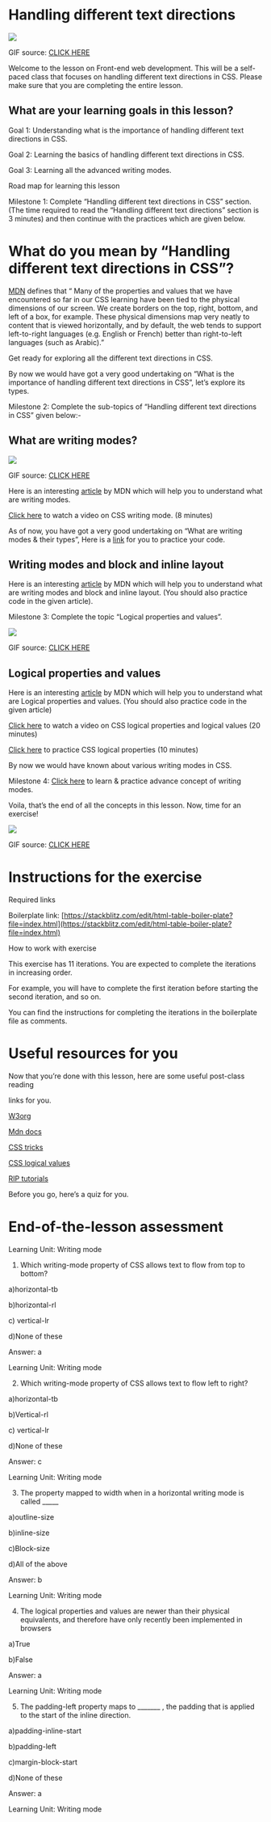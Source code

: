 

# Handling different text directions

![](https://lh6.googleusercontent.com/bDZQNyYZD4kcV6no0TqgJr_FHNxqG-AD1Oj86UdeALFePKLiMOW0mnC9DyODsoAhzuqyaX3a-Qq5Gmm-8yLtXbFChgw2AXEnCTxu6GyEcqI4hCUBTmIK3vU1QjmOlzzEYL5v05c6VSFdY0_At1k)

GIF source: [CLICK HERE](https://media2.giphy.com/media/1X4Fug16uK7Vzzfxsj/giphy.gif?cid=ecf05e474hws77f0mafczb28udjiioejty84b1owgji6sh9p&rid=giphy.gif&ct=g)

  
  

Welcome to the lesson on Front-end web development. This will be a self-paced class that focuses on handling different text directions in CSS. Please make sure that you are completing the entire lesson.

  

## What are your learning goals in this lesson?

Goal 1: Understanding what is the importance of handling different text directions in CSS.

Goal 2: Learning the basics of handling different text directions in CSS.

Goal 3: Learning all the advanced writing modes.

  

Road map for learning this lesson

Milestone 1: Complete “Handling different text directions in CSS” section.(The time required to read the “Handling different text directions” section is 3 minutes) and then continue with the practices which are given below.

# What do you mean by “Handling different text directions in CSS”?

[MDN](https://developer.mozilla.org/en-US/docs/Learn/CSS/Building_blocks/Handling_different_text_directions) defines that “ Many of the properties and values that we have encountered so far in our CSS learning have been tied to the physical dimensions of our screen. We create borders on the top, right, bottom, and left of a box, for example. These physical dimensions map very neatly to content that is viewed horizontally, and by default, the web tends to support left-to-right languages (e.g. English or French) better than right-to-left languages (such as Arabic).”

  

Get ready for exploring all the different text directions in CSS.

  

By now we would have got a very good undertaking on “What is the importance of handling different text directions in CSS”, let’s explore its types.

  
  
  

Milestone 2: Complete the sub-topics of “Handling different text directions in CSS” given below:-

## What are writing modes?

![](https://lh6.googleusercontent.com/me561E1yPO6gg3heVG6oO8-knWV-U-qYOiNtuxtP7AsSj8_Yj9M1e1No0eM6vAvBk9zTabXkKXsXR0nCYsknCGtquj1uQfIZ8E8ZKkQZMUna87DROZJ8YddBI_Z6KVJlKcwRwN6K_-E9vYxai78)

GIF source: [CLICK HERE](https://media4.giphy.com/media/S3KhNnHajzZ4voJKYP/giphy.gif?cid=ecf05e47hdiuxo16zwtyy0r3zhc9nah7j9vt8iuc781rpk0q&rid=giphy.gif&ct=g)

  

Here is an interesting [article](https://developer.mozilla.org/en-US/docs/Web/CSS/writing-mode) by MDN which will help you to understand what are writing modes.

  
<Youtube videoId="mQFI37HH_eY" start="0" end="468" />

[Click here](https://www.youtube.com/watch?v=mQFI37HH_eY)  to watch a video on CSS writing mode. (8 minutes)

  

As of now, you have got a very good undertaking on “What are writing modes & their types”, Here is a [link](https://developer.mozilla.org/en-US/docs/Learn/CSS/Building_blocks/Handling_different_text_directions#what_are_writing_modes) for you to practice your code.

## Writing modes and block and inline layout

Here is an interesting [article](https://developer.mozilla.org/en-US/docs/Learn/CSS/Building_blocks/Handling_different_text_directions#writing_modes_and_block_and_inline_layout) by MDN which will help you to understand what are writing modes and block and inline layout. (You should also practice code in the given article).

  
  

Milestone 3: Complete the topic “Logical properties and values”.

![](https://lh3.googleusercontent.com/MAwQSOXILR1Vly75hd8hnw_MMNGtoHX9PhlLSNevZNNzwPwjIcP5eNeWI1vn2lQnaSNLtcAlHCt8fQEDGgTPTgo1b7irfzb234MC0EOgPnrabkypObibcYptidOAddaBBSLxuEJWIVBH3u6kTGA)

GIF source: [CLICK HERE](https://media0.giphy.com/media/3NuQ62qvis5z6d6V51/giphy.gif?cid=ecf05e475glmu3c7phk5bbkxv6dl2a6m235kxc5w2my5ye89&rid=giphy.gif&ct=g)

## Logical properties and values

Here is an interesting [article](https://developer.mozilla.org/en-US/docs/Learn/CSS/Building_blocks/Handling_different_text_directions#logical_properties_and_values) by MDN which will help you to understand what are Logical properties and values. (You should also practice code in the given article)

  
<Youtube videoId="kzvmaVik4mA" start="0" end="1220" />

[Click here](https://www.youtube.com/watch?v=kzvmaVik4mA) to watch a video on CSS logical properties and logical values (20 minutes)

[Click here](https://web.dev/learn/css/logical-properties/)  to practice CSS logical properties (10 minutes)

  

By now we would have known about various writing modes in CSS.

  

Milestone 4: [Click here](https://developer.mozilla.org/en-US/docs/Web/CSS/CSS_Flow_Layout/Flow_Layout_and_Writing_Modes) to learn & practice advance concept of writing modes.

  

Voila, that’s the end of all the concepts in this lesson. Now, time for an exercise!

![](https://lh6.googleusercontent.com/xNvkvo6EH6oVu1_TSq3O7mItgFSgdQ3e22z36GFUUlkBMFg0BN7c1tqymgHdPh5pbOlTG5et7PkuO5BOjoyg6bSa-cX1Uo1toA5ApLwBtvc93qQ9GXREEGrZUOjxPSxNsI5BpokR37vYSUojtQ0)

GIF source: [CLICK HERE](https://media1.giphy.com/media/xUOrwiqZxXUiJewDrq/giphy.gif?cid=ecf05e47ttej1xhmq275z56vcgtqqsx4l82q7r6wqf2mqr6i&rid=giphy.gif&ct=g)

  
  

# Instructions for the exercise

Required links

Boilerplate link: [](https://github.com/parasnp/FEWD1213_broiler)[https://stackblitz.com/edit/html-table-boiler-plate?file=index.html](https://stackblitz.com/edit/html-table-boiler-plate?file=index.html)

  

How to work with exercise

This exercise has 11 iterations. You are expected to complete the iterations in increasing order.

  

For example, you will have to complete the first iteration before starting the second iteration, and so on.

  

You can find the instructions for completing the iterations in the boilerplate file as comments.

# Useful resources for you

Now that you’re done with this lesson, here are some useful post-class reading

links for you.

[W3org](https://www.w3.org/TR/css-logical-1/)

[Mdn docs](https://developer.mozilla.org/en-US/docs/Learn/CSS/Building_blocks/Handling_different_text_directions)

[CSS tricks](https://css-tricks.com/almanac/properties/t/text-orientation/)

[CSS logical values](https://css-tricks.com/css-logical-properties-and-values/)

[RIP tutorials](https://riptutorial.com/css/example/11930/text-direction)

  

Before you go, here’s a quiz for you.

# End-of-the-lesson assessment

Learning Unit: Writing mode

1. Which writing-mode property of CSS allows text to flow from top to bottom?

a)horizontal-tb

b)horizontal-rl

c) vertical-lr

d)None of these

Answer: a

Learning Unit: Writing mode

  

2. Which writing-mode property of CSS allows text to flow left to right?

a)horizontal-tb

b)Vertical-rl

c) vertical-lr

d)None of these

Answer: c

Learning Unit: Writing mode

  

3. The property mapped to width when in a horizontal writing mode is called _____

a)outline-size

b)inline-size

c)Block-size

d)All of the above

Answer: b

Learning Unit: Writing mode

  

4. The logical properties and values are newer than their physical equivalents, and therefore have only recently been implemented in browsers

a)True

b)False

Answer: a

Learning Unit: Writing mode

  

5. The padding-left property maps to _______ , the padding that is applied to the start of the inline direction.

a)padding-inline-start

b)padding-left

c)margin-block-start

d)None of these

Answer: a

Learning Unit: Writing mode